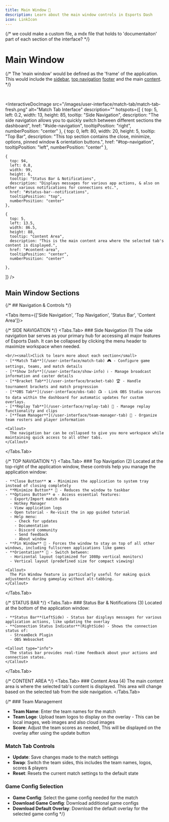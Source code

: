 ```yaml
---
title: Main Window 🚧
description: Learn about the main window controls in Esports Dash
icon: LinkIcon
---
```


{/* we could make a custom file, a mdx file that holds to 'documentaiton' part of each section of the interface? */}


# Main Window

{/* The 'main window' would be defined as the 'frame' of the application.<br/>
This would include the [sidebar](#side-navigation), [top navigation](#top-navigation) [footer](#status-bar--notifications) and the main [content](#content-area).
<br/> */}

<br/>


<InteractiveDocImage 
  src="/images/user-interface/match-tab/match-tab-fresh.png"
  alt="Match Tab Interface"
  description=""
  hotspots={[
    {
      top: 5,
      left: 0.2,
      width: 13,
      height: 85,
      tooltip: "Side Navigation",
      description: "The side navigation allows you to quickly switch between different sections the dashboard",
      href: "#side-navigation",
      tooltipPosition: "right",
      numberPosition: "center"
    },
    {
      top: 0,
      left: 80,
      width: 20,
      height: 5,
      tooltip: "Top Bar",
      description: "This top section contains the close, minimize, options, pinned window & orientation buttons.",
      href: "#top-navigation",
      tooltipPosition: "left",
      numberPosition: "center"
    },

    {
      top: 94,
      left: 0.8,
      width: 99,
      height: 6,
      tooltip: "Status Bar & Notifications",
      description: "Displays messages for various app actions, & also on other various notifications for connections etc.",
      href: "#status-bar--notifications",
      tooltipPosition: "top",
      numberPosition: "center"
    },

    {
      top: 5,
      left: 13.5,
      width: 86.5,
      height: 88,
      tooltip: "Content Area",
      description: "This is the main content area where the selected tab's content is displayed.",
      href: "#content-area",
      tooltipPosition: "center",
      numberPosition: "center"

    },
  ]}
/>



## Main Window Sections

{/* ## Navigation & Controls */}

<Tabs items={['Side Navigation', 'Top Navigation', 'Status Bar', 'Content Area']}>

  {/* SIDE NAVIGATION */}
  <Tabs.Tab>
    ### Side Navigation  (1)
    The side navigation bar serves as your primary hub for accessing all major features of Esports Dash. It can be collapsed by clicking the menu header to maximize workspace when needed.
    
    <br/><small>Click to learn more about each section</small>
    - [**Match Tab**](/user-interface/match-tab) 🎮 - Configure game settings, teams, and match details
    - [**Show Info**](/user-interface/show-info) ℹ️ - Manage broadcast information and caster details
    - [**Bracket Tab**](/user-interface/bracket-tab) 🏆 - Handle tournament brackets and match progression
    - [**OBS Tab**](/user-interface/obs-tab) 📺 - Link OBS Studio sources to data within the dashboard for automatic updates for custom overlays.
    - [**Replay Tab**](/user-interface/replay-tab) 🔄 - Manage replay functionality and clips
    - [**Team Manager**](/user-interface/team-manager-tab) 👥 - Organize team rosters and player information

    <Callout>
      The navigation bar can be collapsed to give you more workspace while maintaining quick access to all other tabs.
    </Callout>
  </Tabs.Tab>





  {/* TOP NAVIGATION */}
  <Tabs.Tab>
    ### Top Navigation (2)
    Located at the top-right of the application window, these controls help you manage the application window:

    - **Close Button** ❌ - Minimizes the application to system tray instead of closing completely
    - **Minimize Button** 🔽 - Reduces the window to taskbar
    - **Options Button** ⚙️ - Access essential features:
      - Export/Import match data
      - Hotkey Manager
      - View application logs
      - Open tutorial - Re-visit the in app guided tutorial
      - Help menu:
        - Check for updates
        - Documentation
        - Discord community
        - Send feedback 
        - About window
    - **Pin Window** 📌 - Forces the window to stay on top of all other windows, including fullscreen applications like games
    - **Orientation** 🔄 - Switch between:
      - Horizontal layout (optimized for 1080p vertical monitors)
      - Vertical layout (predefined size for compact viewing)

    <Callout>
      The Pin Window feature is particularly useful for making quick adjustments during gameplay without alt-tabbing.
    </Callout>
  </Tabs.Tab>




  {/* STATUS BAR */}
  <Tabs.Tab>
    ### Status Bar & Notifications (3)
    Located at the bottom of the application window:

    - **Status Bar**(LeftSide) - Status bar displays messages for various application actions, like updating the overlay
    - **Connection Status Indicator**(RightSide) - Shows the connection status of:
      - StreamDeck Plugin
      - OBS Websocket

    <Callout type="info">
      The status bar provides real-time feedback about your actions and connection states.
    </Callout>
  </Tabs.Tab>


  {/* CONTENT AREA */}
  <Tabs.Tab>
    ### Content Area (4)
    The main content area is where the selected tab's content is displayed. This area will change based on the selected tab from the side navigation.
    </Tabs.Tab>
</Tabs>

{/* ### Team Management
   - **Team Name**: Enter the team names for the match
   - **Team Logo**: Upload team logos to display on the overlay - This can be local images, web images and also cloud images
   - **Score**: Adjust the team scores as needed, This will be displayed on the overlay after using the update button

### Match Tab Controls
   - **Update**: Save changes made to the match settings
   - **Swap**: Switch the team sides, this includes the team names, logos, scores & players
   - **Reset**: Resets the current match settings to the default state

### Game Config Selection
   - **Game Config**: Select the game config needed for the match
   - **Download Game Config**: Download additional game configs
   - **Download Default Overlay**: Download the default overlay for the selected game config */}
